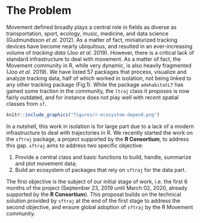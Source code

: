 # The Problem
<!-- 
Outlining the issue / weak point / problem to be solved by this proposal. This should be a compelling section that sets the reader up for the next section - the proposed solution!

It is important to cover:

 - [ ] What the problem is
 - [ ] Who it affects
 - [ ] Have there been previous attempts to resolve the problem
 - [ ] Why it should be tackled
-->

Movement defined broadly plays a central role in fields as diverse as
transportation, sport, ecology, music, medicine, and data science
(Gudmundsson *et al.* 2012). As a matter of fact, miniaturized
tracking devices have become nearly ubiquitous, and resulted in an
ever-increasing volume of *tracking data* (Joo *et al.* 2019).
However, there is a critical lack of standard infrastructure to deal
with movement. As a matter of fact, the Movement community in R, while
very dynamic, is also heavily fragmented (Joo *et al.* 2019).  We have
listed 57 packages that process, visualize and analyze tracking data,
half of which worked in isolation, not being linked to any other
tracking package (Fig.1). While the package `adehabitatLT` has gained
some traction in the community, the `ltraj` class it proposes is now
fairly outdated, and for instance does not play well with recent
spatial classes from `sf`.

```r
knitr::include_graphics("figures/r-ecosystem-depend.png")
```

In a nutshell, this work in isolation is for large part due to a lack
of a modern infrastructure to deal with trajectories in R.  We
recently started the work on the `sftraj` package, a project supported
by the **R Consortium**, to address this gap. `sftraj` aims to address
two specific objective:

1. Provide a central class and basic functions to build, handle,
   summarize and plot movement data;
2. Build an ecosystem of packages that rely on `sftraj` for the data
   part.

The first objective is the subject of our initial stage of work,
i.e. the first 6 months of the project (September 23, 2019 until March
02, 2020, already supported by the **R Consortium**). This proposal
builds on the technical solution provided by `sftraj` at the end of
the first stage to address the second objective, and ensure global
adoption of `sftraj` by the R Movement community.
